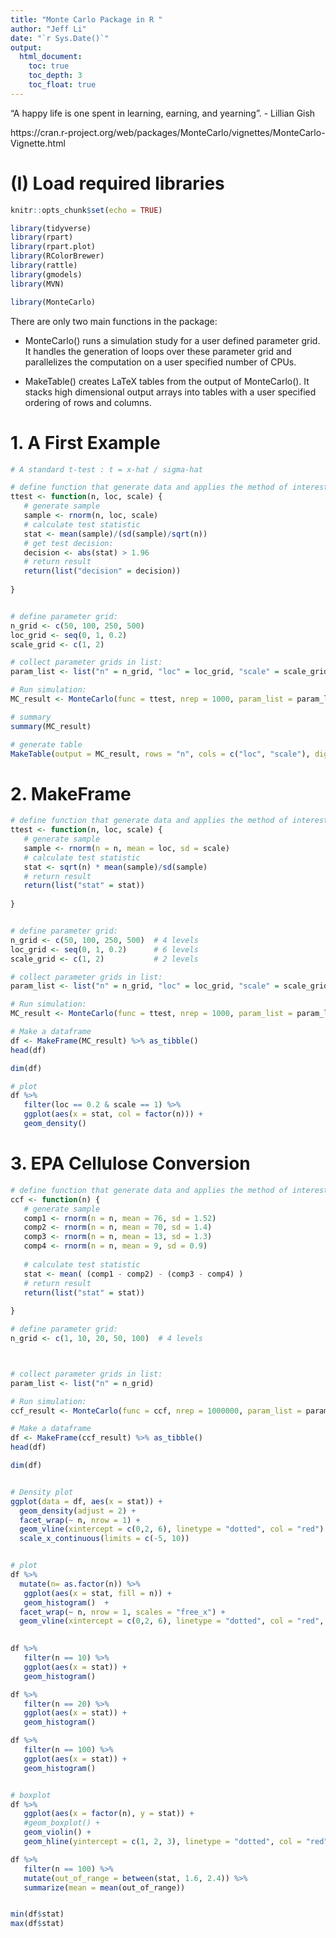 ```yaml
---
title: "Monte Carlo Package in R "
author: "Jeff Li"
date: "`r Sys.Date()`"
output: 
  html_document: 
    toc: true
    toc_depth: 3
    toc_float: true
---
```


"A happy life is one spent in learning, earning, and yearning". - Lillian Gish


https://cran.r-project.org/web/packages/MonteCarlo/vignettes/MonteCarlo-Vignette.html



# (I) Load required libraries
```r
knitr::opts_chunk$set(echo = TRUE)

library(tidyverse)
library(rpart)
library(rpart.plot)
library(RColorBrewer)
library(rattle)
library(gmodels)
library(MVN)

library(MonteCarlo)
```


There are only two main functions in the package:

* MonteCarlo() runs a simulation study for a user defined parameter grid. It handles the generation of loops over these parameter grid and parallelizes the computation on a user specified number of CPUs.

* MakeTable() creates LaTeX tables from the output of MonteCarlo(). It stacks high dimensional output arrays into tables with a user specified ordering of rows and columns.


# 1. A First Example

```r
# A standard t-test : t = x-hat / sigma-hat

# define function that generate data and applies the method of interest
ttest <- function(n, loc, scale) {
   # generate sample
   sample <- rnorm(n, loc, scale)
   # calculate test statistic
   stat <- mean(sample)/(sd(sample)/sqrt(n))
   # get test decision: 
   decision <- abs(stat) > 1.96
   # return result
   return(list("decision" = decision))
   
}


# define parameter grid:
n_grid <- c(50, 100, 250, 500)
loc_grid <- seq(0, 1, 0.2)
scale_grid <- c(1, 2)

# collect parameter grids in list:
param_list <- list("n" = n_grid, "loc" = loc_grid, "scale" = scale_grid)

# Run simulation:
MC_result <- MonteCarlo(func = ttest, nrep = 1000, param_list = param_list)

# summary 
summary(MC_result)

# generate table
MakeTable(output = MC_result, rows = "n", cols = c("loc", "scale"), digits = 2, include_meta = FALSE)

```

# 2. MakeFrame

```r
# define function that generate data and applies the method of interest
ttest <- function(n, loc, scale) {
   # generate sample
   sample <- rnorm(n = n, mean = loc, sd = scale)
   # calculate test statistic
   stat <- sqrt(n) * mean(sample)/sd(sample)
   # return result
   return(list("stat" = stat))
   
}


# define parameter grid:
n_grid <- c(50, 100, 250, 500)  # 4 levels
loc_grid <- seq(0, 1, 0.2)      # 6 levels
scale_grid <- c(1, 2)           # 2 levels

# collect parameter grids in list:
param_list <- list("n" = n_grid, "loc" = loc_grid, "scale" = scale_grid)

# Run simulation:
MC_result <- MonteCarlo(func = ttest, nrep = 1000, param_list = param_list)

# Make a dataframe
df <- MakeFrame(MC_result) %>% as_tibble()
head(df)

dim(df)   

# plot
df %>%
   filter(loc == 0.2 & scale == 1) %>%
   ggplot(aes(x = stat, col = factor(n))) +
   geom_density() 

```



# 3. EPA Cellulose Conversion

```r
# define function that generate data and applies the method of interest
ccf <- function(n) {
   # generate sample
   comp1 <- rnorm(n = n, mean = 76, sd = 1.52)
   comp2 <- rnorm(n = n, mean = 70, sd = 1.4)
   comp3 <- rnorm(n = n, mean = 13, sd = 1.3)
   comp4 <- rnorm(n = n, mean = 9, sd = 0.9)
   
   # calculate test statistic
   stat <- mean( (comp1 - comp2) - (comp3 - comp4) )
   # return result
   return(list("stat" = stat))
   
}

# define parameter grid:
n_grid <- c(1, 10, 20, 50, 100)  # 4 levels



# collect parameter grids in list:
param_list <- list("n" = n_grid)

# Run simulation:
ccf_result <- MonteCarlo(func = ccf, nrep = 1000000, param_list = param_list)

# Make a dataframe
df <- MakeFrame(ccf_result) %>% as_tibble()
head(df)

dim(df)   


# Density plot 
ggplot(data = df, aes(x = stat)) +
  geom_density(adjust = 2) + 
  facet_wrap(~ n, nrow = 1) +
  geom_vline(xintercept = c(0,2, 6), linetype = "dotted", col = "red") +
  scale_x_continuous(limits = c(-5, 10))


# plot
df %>%
  mutate(n= as.factor(n)) %>%
   ggplot(aes(x = stat, fill = n)) +
   geom_histogram()  +
  facet_wrap(~ n, nrow = 1, scales = "free_x") +
  geom_vline(xintercept = c(0,2, 6), linetype = "dotted", col = "red", size = 0.8) 
  

df %>%
   filter(n == 10) %>%
   ggplot(aes(x = stat)) +
   geom_histogram() 

df %>%
   filter(n == 20) %>%
   ggplot(aes(x = stat)) +
   geom_histogram() 

df %>%
   filter(n == 100) %>%
   ggplot(aes(x = stat)) +
   geom_histogram() 


# boxplot
df %>%
   ggplot(aes(x = factor(n), y = stat)) + 
   #geom_boxplot() + 
   geom_violin() + 
   geom_hline(yintercept = c(1, 2, 3), linetype = "dotted", col = "red")

df %>%
   filter(n == 100) %>%
   mutate(out_of_range = between(stat, 1.6, 2.4)) %>%
   summarize(mean = mean(out_of_range))


min(df$stat)
max(df$stat)
```

